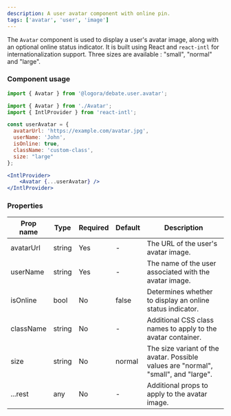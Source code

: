 ```yaml
---
description: A user avatar component with online pin.
tags: ['avatar', 'user', 'image']
---
```



The `Avatar` component is used to display a user's avatar image, along with an optional online status indicator. 
It is built using React and `react-intl` for internationalization support.
Three sizes are available : "small", "normal" and "large".


### Component usage
```js
import { Avatar } from '@logora/debate.user.avatar';
```
```jsx
import { Avatar } from './Avatar';
import { IntlProvider } from 'react-intl';

const userAvatar = {
  avatarUrl: 'https://example.com/avatar.jpg',
  userName: 'John',
  isOnline: true,
  className: 'custom-class',
  size: "large"
};

<IntlProvider>
    <Avatar {...userAvatar} />
</IntlProvider>
```

### Properties

| Prop name | Type   | Required | Default | Description                                                |
|-----------|--------|----------|---------|------------------------------------------------------------|
| avatarUrl | string | Yes      | -       | The URL of the user's avatar image.                         |
| userName  | string | Yes      | -       | The name of the user associated with the avatar image.      |
| isOnline  | bool   | No       | false   | Determines whether to display an online status indicator.  |
| className | string | No       | -       | Additional CSS class names to apply to the avatar container.|
| size      | string | No       | normal  | The size variant of the avatar. Possible values are "normal", "small", and "large". |
| ...rest   | any    | No       | -       | Additional props to apply to the avatar image.              |